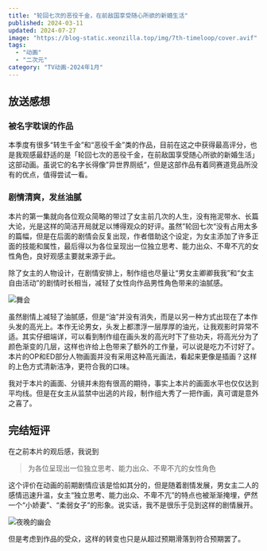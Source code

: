 ```yaml
---
title: "轮回七次的恶役千金，在前敌国享受随心所欲的新婚生活"
published: 2024-03-11
updated: 2024-07-27
image: "https://blog-static.xeonzilla.top/img/7th-timeloop/cover.avif"
tags:
  - "动画"
  - "二次元"
category: "TV动画-2024年1月"
---
```


## 放送感想
### 被名字耽误的作品
本季度有很多“转生千金”和“恶役千金”类的作品，目前在这之中获得最高评分，也是我观感最舒适的是「轮回七次的恶役千金，在前敌国享受随心所欲的新婚生活」这部动画。虽说它的名字长得像”异世界厕纸“，但是这部作品有着同赛道竞品所没有的优点，值得尝试一看。

### 剧情清爽，发丝油腻
本片的第一集就向各位观众简略的带过了女主前几次的人生，没有拖泥带水、长篇大论，光是这样的简洁开局就足以博得观众的好评。虽然”轮回七次“没有占用太多的篇幅，但是在后面的剧情会反复出现，作者借助这个设定，为女主添加了许多正面的技能和属性，最后得以为各位呈现出一位独立思考、能力出众、不卑不亢的女性角色，良好观感主要就来源于此。

除了女主的人物设计，在剧情安排上，制作组也尽量让“男女主卿卿我我”和“女主自由活动”的剧情时长相当，减轻了女性向作品男性角色带来的油腻感。

<Image src="https://blog-static.xeonzilla.top/img/7th-timeloop/01.avif" alt="舞会" quality="max" inferSize />

虽然剧情上减轻了油腻感，但是“油”并没有消失，而是以另一种方式出现在了本作头发的高光上。本作无论男女，头发上都漂浮一层厚厚的油光，让我观影时异常不适。其实仔细端详，可以看到制作组在画头发的高光时下了些功夫，将高光分为了颜色渐变的几层，这样也许给上色带来了额外的工作量，可以说是吃力不讨好了。本片的OP和ED部分人物画面并没有采用这种高光画法，看起来更像是插画？这样的上色方式清新洁净，更符合我的口味。

我对于本片的画面、分镜并未抱有很高的期待，事实上本片的画面水平也仅仅达到平均线。但是在女主从监禁中出逃的片段，制作组大秀了一把作画，真可谓是意外之喜了。

## 完结短评
在之前本片的观后感，我说到
>为各位呈现出一位独立思考、能力出众、不卑不亢的女性角色

这个评价在动画的前期剧情应该是恰如其分的，但是随着剧情发展，男女主二人的感情迅速升温，女主“独立思考、能力出众、不卑不亢”的特点也被渐渐掩埋，俨然一个“小娇妻”、“柔弱女子”的形象。说实话，我不是很乐于见到这样的剧情展开。

<Image src="https://blog-static.xeonzilla.top/img/7th-timeloop/02.avif" alt="夜晚的幽会" quality="max" inferSize />

但是考虑到作品的受众，这样的转变也只是从超过预期滑落到符合预期罢了。
